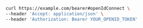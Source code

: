 ```bash showLineNumbers copy filename="Open Id Connect Auth usage example"
curl https://example.com/bearer#openIdConnect \
--header 'Accept: application/json' \
--header 'Authorization: Bearer YOUR_OPENID_TOKEN'
```
